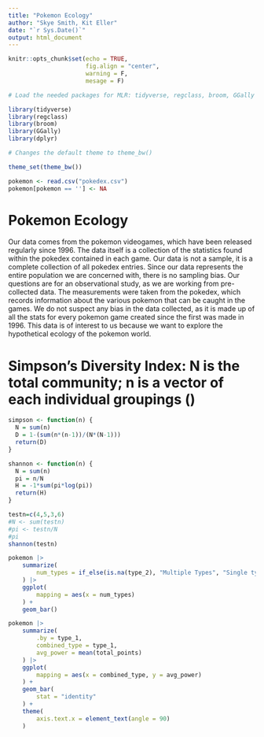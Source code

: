 ```yaml
---
title: "Pokemon Ecology"
author: "Skye Smith, Kit Eller"
date: "`r Sys.Date()`"
output: html_document
---
```

```r
knitr::opts_chunk$set(echo = TRUE,
                      fig.align = "center",
                      warning = F,
                      mesage = F)

# Load the needed packages for MLR: tidyverse, regclass, broom, GGally

library(tidyverse)
library(regclass)
library(broom)
library(GGally)
library(dplyr)

# Changes the default theme to theme_bw()

theme_set(theme_bw())

pokemon <- read.csv("pokedex.csv")
pokemon[pokemon == ''] <- NA

```
# Pokemon Ecology

Our data comes from the pokemon videogames, which have been released regularly since 1996. The data itself is a collection of the statistics found within the pokedex contained in each game. Our data is not a sample, it is a complete collection of all pokedex entries. Since our data represents the entire population we are concerned with, there is no sampling bias. Our questions are for an observational study, as we are working from pre-collected data. The measurements were taken from the pokedex, which records information about the various pokemon that can be caught in the games. We do not suspect any bias in the data collected, as it is made up of all the stats for every pokemon game created since the first was made in 1996. This data is of interest to us because we want to explore the hypothetical ecology of the pokemon world.

# Simpson's Diversity Index: N is the total community; n is a vector of each individual groupings ()
```r
simpson <- function(n) {
  N = sum(n)
  D = 1-(sum(n*(n-1))/(N*(N-1)))
  return(D)
}
```


```r
shannon <- function(n) {
  N = sum(n)
  pi = n/N
  H = -1*sum(pi*log(pi))
  return(H)
}

testn=c(4,5,3,6)
#N <- sum(testn)
#pi <- testn/N
#pi
shannon(testn)

```



```r

pokemon |>
	summarize(
		num_types = if_else(is.na(type_2), "Multiple Types", "Single type")
	) |>
	ggplot(
		mapping = aes(x = num_types)
	) + 
	geom_bar()

pokemon |>
	summarize(
		.by = type_1,
		combined_type = type_1,
		avg_power = mean(total_points)
	) |>
	ggplot(
		mapping = aes(x = combined_type, y = avg_power)
	) +
	geom_bar(
		stat = "identity"
	) +
	theme(
		axis.text.x = element_text(angle = 90)
	)
	

```




